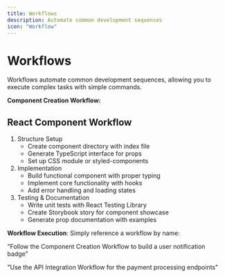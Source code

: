 ```yaml
---
title: Workflows
description: Automate common development sequences
icon: "Workflow"
---
```


# **Workflows**

Workflows automate common development sequences, allowing you to execute complex tasks with simple commands.

**Component Creation Workflow:**

## **React Component Workflow**

1. Structure Setup
   - Create component directory with index file
   - Generate TypeScript interface for props
   - Set up CSS module or styled-components
2. Implementation
   - Build functional component with proper typing
   - Implement core functionality with hooks
   - Add error handling and loading states
3. Testing & Documentation
   - Write unit tests with React Testing Library
   - Create Storybook story for component showcase
   - Generate prop documentation with examples

**Workflow Execution**: Simply reference a workflow by name:

"Follow the Component Creation Workflow to build a user notification badge"

"Use the API Integration Workflow for the payment processing endpoints"
